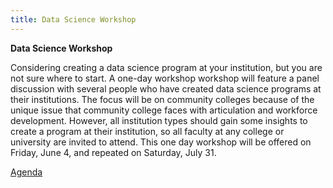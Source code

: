 ```yaml
---
title: Data Science Workshop
---
```


**Data Science Workshop**

Considering creating a data science program at your institution, but you are not sure where to start. A one-day workshop workshop will feature a panel discussion with several people who have created data science programs at their institutions. The focus will be on community colleges because of the unique issue that community college faces with articulation and workforce development. However, all institution types should gain some insights to create a program at their institution, so all faculty at any college or university are invited to attend. This one day workshop will be offered on Friday, June 4, and repeated on Saturday, July 31. 

[Agenda](Data_Science_workshop_agenda.html)
